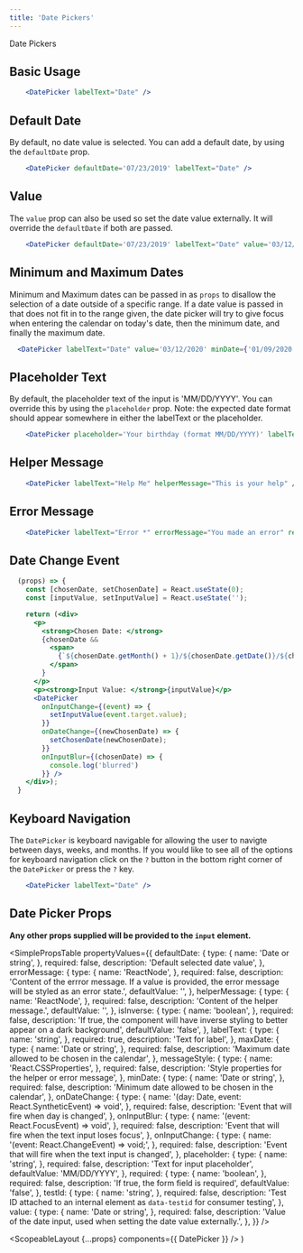 ```yaml
---
title: 'Date Pickers'
---
```



<DocsHeading to="/design/date-pickers/" type="design">
  Date Pickers
</DocsHeading>

## Basic Usage

```.jsx
    <DatePicker labelText="Date" />
```

## Default Date

By default, no date value is selected. You can add a default date, by using the `defaultDate` prop.

```.jsx
    <DatePicker defaultDate='07/23/2019' labelText="Date" />
```

## Value

The `value` prop can also be used so set the date value externally. It will override the `defaultDate` if both are passed.

```.jsx
    <DatePicker defaultDate='07/23/2019' labelText="Date" value='03/12/2019' />
```

## Minimum and Maximum Dates

Minimum and Maximum dates can be passed in as `props` to disallow the selection of a date outside of a specific range. If a date value is passed in that does not fit in to the range given, the date picker will try to give focus when entering the calendar on today's date, then the minimum date, and finally the maximum date.

```.jsx
  <DatePicker labelText="Date" value='03/12/2020' minDate={'01/09/2020'}  maxDate={'01/10/2020'} />
```

## Placeholder Text

By default, the placeholder text of the input is 'MM/DD/YYYY'. You can override this by using the `placeholder` prop.
Note: the expected date format should appear somewhere in either the labelText or the placeholder.

```.jsx
    <DatePicker placeholder='Your birthday (format MM/DD/YYYY)' labelText="Birthday" />
```

## Helper Message

```.jsx
    <DatePicker labelText="Help Me" helperMessage="This is your help" />
```

## Error Message

```.jsx
    <DatePicker labelText="Error *" errorMessage="You made an error" required />
```

## Date Change Event

```.jsx
  (props) => {
    const [chosenDate, setChosenDate] = React.useState(0);
    const [inputValue, setInputValue] = React.useState('');

    return (<div>
      <p>
        <strong>Chosen Date: </strong>
        {chosenDate &&
          <span>
            {`${chosenDate.getMonth() + 1}/${chosenDate.getDate()}/${chosenDate.getFullYear()}`}
          </span>
        }
      </p>
      <p><strong>Input Value: </strong>{inputValue}</p>
      <DatePicker
        onInputChange={(event) => {
          setInputValue(event.target.value);
        }}
        onDateChange={(newChosenDate) => {
          setChosenDate(newChosenDate);
        }}
        onInputBlur={(chosenDate) => {
          console.log('blurred')
        }} />
    </div>);
  }
```

## Keyboard Navigation

The `DatePicker` is keyboard navigable for allowing the user to navigte between days, weeks, and months. If you would like to see all of the options for keyboard navigation click on the `?` button in the bottom right corner of the `DatePicker` or press the `?` key.

```.jsx
    <DatePicker labelText="Date" />
```

## Date Picker Props

**Any other props supplied will be provided to the `input` element.**

<SimplePropsTable
  propertyValues={{
    defaultDate: {
      type: {
        name: 'Date or string',
      },
      required: false,
      description: 'Default selected date value',
    },
    errorMessage: {
      type: {
        name: 'ReactNode',
      },
      required: false,
      description:
        'Content of the errror message.  If a value is provided, the error message will be styled as an error state.',
      defaultValue: '',
    },
    helperMessage: {
      type: {
        name: 'ReactNode',
      },
      required: false,
      description: 'Content of the helper message.',
      defaultValue: '',
    },
    isInverse: {
      type: {
        name: 'boolean',
      },
      required: false,
      description:
        'If true, the component will have inverse styling to better appear on a dark background',
      defaultValue: 'false',
    },
    labelText: {
      type: {
        name: 'string',
      },
      required: true,
      description: 'Text for label',
    },
    maxDate: {
      type: {
        name: 'Date or string',
      },
      required: false,
      description: 'Maximum date allowed to be chosen in the calendar',
    },
    messageStyle: {
      type: {
        name: 'React.CSSProperties',
      },
      required: false,
      description: 'Style properties for the helper or error message',
    },
    minDate: {
      type: {
        name: 'Date or string',
      },
      required: false,
      description: 'Minimum date allowed to be chosen in the calendar',
    },
    onDateChange: {
      type: {
        name: '(day: Date, event: React.SyntheticEvent) => void',
      },
      required: false,
      description: 'Event that will fire when day is changed',
    },
    onInputBlur: {
      type: {
        name: '(event: React.FocusEvent) => void',
      },
      required: false,
      description: 'Event that will fire when the text input loses focus',
    },
    onInputChange: {
      type: {
        name: '(event: React.ChangeEvent) => void;',
      },
      required: false,
      description: 'Event that will fire when the text input is changed',
    },
    placeholder: {
      type: {
        name: 'string',
      },
      required: false,
      description: 'Text for input placeholder',
      defaultValue: 'MM/DD/YYYY',
    },
    required: {
      type: {
        name: 'boolean',
      },
      required: false,
      description: 'If true, the form field is required',
      defaultValue: 'false',
    },
    testId: {
      type: {
        name: 'string',
      },
      required: false,
      description:
        'Test ID attached to an internal element as `data-testid` for consumer testing',
    },
    value: {
      type: {
        name: 'Date or string',
      },
      required: false,
      description:
        'Value of the date input, used when setting the date value externally.',
    },
  }}
/>

  <ScopeableLayout {...props} components={{ DatePicker }} />
)

